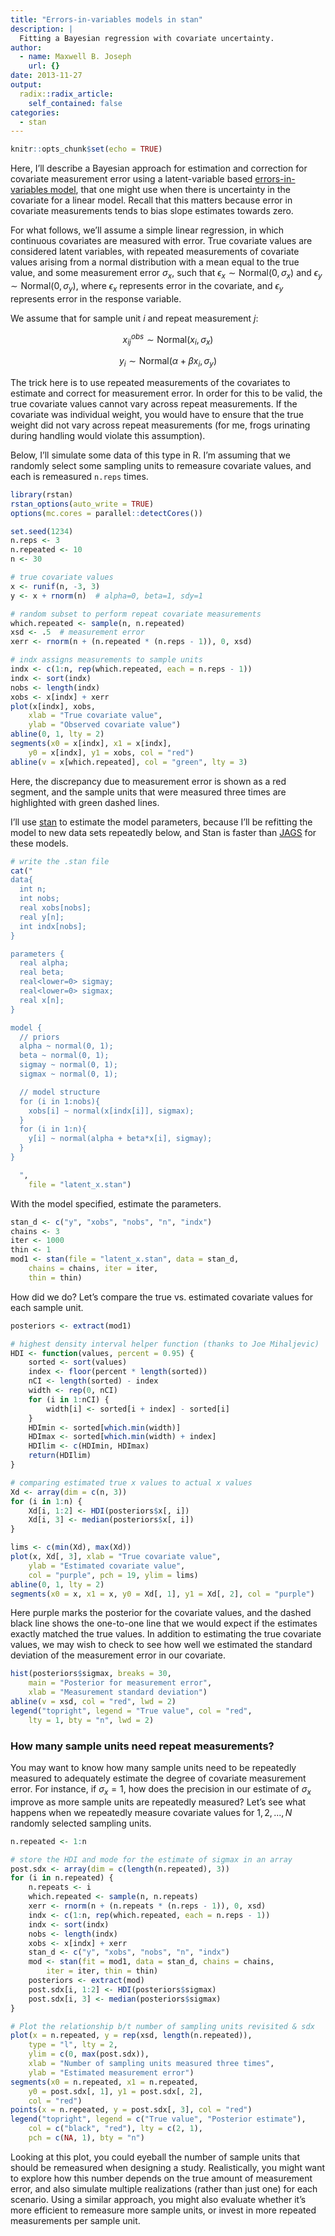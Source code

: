 ```yaml
---
title: "Errors-in-variables models in stan"
description: |
  Fitting a Bayesian regression with covariate uncertainty.
author:
  - name: Maxwell B. Joseph
    url: {}
date: 2013-11-27
output:
  radix::radix_article:
    self_contained: false
categories: 
  - stan
---
```


```r
knitr::opts_chunk$set(echo = TRUE)
```

Here, I'll describe a Bayesian approach for estimation and correction for 
covariate measurement error using a latent-variable based 
[errors-in-variables model](http://en.wikipedia.org/wiki/Errors-in-variables_models), 
that one might use when there is uncertainty in the covariate for a linear model.
Recall that this matters because error in covariate measurements tends to bias 
slope estimates towards zero.

For what follows, we'll assume a simple linear regression, in which continuous 
covariates are measured with error.
True covariate values are considered latent variables, with repeated 
measurements of covariate values arising from a normal distribution with a mean 
equal to the true value, and some measurement error $\sigma_x$, such that 
$\epsilon_x \sim \text{Normal}(0, \sigma_x)$ and 
$\epsilon_y \sim \text{Normal}(0, \sigma_y)$, 
where $\epsilon_x$ represents error in the covariate, and $\epsilon_y$ 
represents error in the response variable.

We assume that for sample unit $i$ and repeat measurement $j$:

$$ x^{obs}_{ij} \sim \text{Normal}(x_i, \sigma_x) $$

$$ y_i \sim \text{Normal}(\alpha + \beta x_i, \sigma_y) $$

The trick here is to use repeated measurements of the covariates to estimate and 
correct for measurement error.
In order for this to be valid, the true covariate values cannot vary across 
repeat measurements.
If the covariate was individual weight, you would have to ensure that the true 
weight did not vary across repeat measurements (for me, frogs urinating during 
handling would violate this assumption).

Below, I'll simulate some data of this type in R. I'm assuming that we randomly 
select some sampling units to remeasure covariate values, and each is 
remeasured `n.reps` times.

```r
library(rstan)
rstan_options(auto_write = TRUE)
options(mc.cores = parallel::detectCores())

set.seed(1234)
n.reps <- 3
n.repeated <- 10
n <- 30

# true covariate values
x <- runif(n, -3, 3)
y <- x + rnorm(n)  # alpha=0, beta=1, sdy=1

# random subset to perform repeat covariate measurements
which.repeated <- sample(n, n.repeated)
xsd <- .5  # measurement error
xerr <- rnorm(n + (n.repeated * (n.reps - 1)), 0, xsd)

# indx assigns measurements to sample units
indx <- c(1:n, rep(which.repeated, each = n.reps - 1))
indx <- sort(indx)
nobs <- length(indx)
xobs <- x[indx] + xerr
plot(x[indx], xobs,
    xlab = "True covariate value",
    ylab = "Observed covariate value")
abline(0, 1, lty = 2)
segments(x0 = x[indx], x1 = x[indx],
    y0 = x[indx], y1 = xobs, col = "red")
abline(v = x[which.repeated], col = "green", lty = 3)
```

Here, the discrepancy due to measurement error is shown as a red segment, and 
the sample units that were measured three times are highlighted with green 
dashed lines.

I'll use [stan](http://mc-stan.org/) to estimate the model parameters, because 
I'll be refitting the model to new data sets repeatedly below, and Stan is 
faster than [JAGS](http://mcmc-jags.sourceforge.net/) for these models.

```r
# write the .stan file
cat("
data{
  int n;
  int nobs;
  real xobs[nobs];
  real y[n];
  int indx[nobs];
}

parameters {
  real alpha;
  real beta;
  real<lower=0> sigmay;
  real<lower=0> sigmax;
  real x[n];
}

model {
  // priors
  alpha ~ normal(0, 1);
  beta ~ normal(0, 1);
  sigmay ~ normal(0, 1);
  sigmax ~ normal(0, 1);

  // model structure  
  for (i in 1:nobs){
    xobs[i] ~ normal(x[indx[i]], sigmax);
  }
  for (i in 1:n){
    y[i] ~ normal(alpha + beta*x[i], sigmay);
  }
}

  ",
    file = "latent_x.stan")
```

With the model specified, estimate the parameters.

```r
stan_d <- c("y", "xobs", "nobs", "n", "indx")
chains <- 3
iter <- 1000
thin <- 1
mod1 <- stan(file = "latent_x.stan", data = stan_d,
    chains = chains, iter = iter,
    thin = thin)
```


How did we do? Let's compare the true vs. estimated covariate values for each 
sample unit.


```r
posteriors <- extract(mod1)

# highest density interval helper function (thanks to Joe Mihaljevic)
HDI <- function(values, percent = 0.95) {
    sorted <- sort(values)
    index <- floor(percent * length(sorted))
    nCI <- length(sorted) - index
    width <- rep(0, nCI)
    for (i in 1:nCI) {
        width[i] <- sorted[i + index] - sorted[i]
    }
    HDImin <- sorted[which.min(width)]
    HDImax <- sorted[which.min(width) + index]
    HDIlim <- c(HDImin, HDImax)
    return(HDIlim)
}

# comparing estimated true x values to actual x values
Xd <- array(dim = c(n, 3))
for (i in 1:n) {
    Xd[i, 1:2] <- HDI(posteriors$x[, i])
    Xd[i, 3] <- median(posteriors$x[, i])
}

lims <- c(min(Xd), max(Xd))
plot(x, Xd[, 3], xlab = "True covariate value",
    ylab = "Estimated covariate value",
    col = "purple", pch = 19, ylim = lims)
abline(0, 1, lty = 2)
segments(x0 = x, x1 = x, y0 = Xd[, 1], y1 = Xd[, 2], col = "purple")
```

Here purple marks the posterior for the covariate values, and the dashed black 
line shows the one-to-one line that we would expect if the estimates exactly 
matched the true values.
In addition to estimating the true covariate values, we may wish to check to 
see how well we estimated the standard deviation of the measurement error in 
our covariate.


```r
hist(posteriors$sigmax, breaks = 30,
    main = "Posterior for measurement error",
    xlab = "Measurement standard deviation")
abline(v = xsd, col = "red", lwd = 2)
legend("topright", legend = "True value", col = "red",
    lty = 1, bty = "n", lwd = 2)
```

### How many sample units need repeat measurements?

You may want to know how many sample units need to be repeatedly measured to 
adequately estimate the degree of covariate measurement error.
For instance, if $\sigma_x = 1$, how does the precision in our estimate of 
$\sigma_x$ improve as more sample units are repeatedly measured?
Let's see what happens when we repeatedly measure covariate values for 
$1, 2, ..., N$ randomly selected sampling units.

```r
n.repeated <- 1:n

# store the HDI and mode for the estimate of sigmax in an array
post.sdx <- array(dim = c(length(n.repeated), 3))
for (i in n.repeated) {
    n.repeats <- i
    which.repeated <- sample(n, n.repeats)
    xerr <- rnorm(n + (n.repeats * (n.reps - 1)), 0, xsd)
    indx <- c(1:n, rep(which.repeated, each = n.reps - 1))
    indx <- sort(indx)
    nobs <- length(indx)
    xobs <- x[indx] + xerr
    stan_d <- c("y", "xobs", "nobs", "n", "indx")
    mod <- stan(fit = mod1, data = stan_d, chains = chains,
        iter = iter, thin = thin)
    posteriors <- extract(mod)
    post.sdx[i, 1:2] <- HDI(posteriors$sigmax)
    post.sdx[i, 3] <- median(posteriors$sigmax)
}
```

```r
# Plot the relationship b/t number of sampling units revisited & sdx
plot(x = n.repeated, y = rep(xsd, length(n.repeated)),
    type = "l", lty = 2,
    ylim = c(0, max(post.sdx)),
    xlab = "Number of sampling units measured three times",
    ylab = "Estimated measurement error")
segments(x0 = n.repeated, x1 = n.repeated,
    y0 = post.sdx[, 1], y1 = post.sdx[, 2],
    col = "red")
points(x = n.repeated, y = post.sdx[, 3], col = "red")
legend("topright", legend = c("True value", "Posterior estimate"),
    col = c("black", "red"), lty = c(2, 1),
    pch = c(NA, 1), bty = "n")
```


Looking at this plot, you could eyeball the number of sample units that should 
be remeasured when designing a study.
Realistically, you might want to explore how this number depends on the true 
amount of measurement error, and also simulate multiple realizations (rather 
than just one) for each scenario.
Using a similar approach, you might also evaluate whether it's more efficient 
to remeasure more sample units, or invest in more repeated measurements per 
sample unit.

